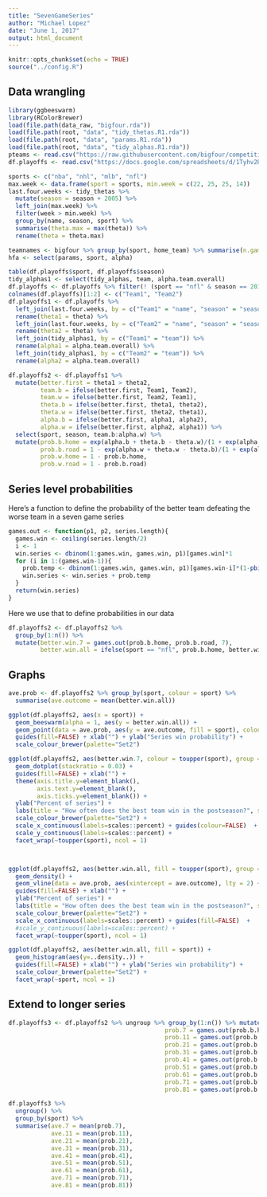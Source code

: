 ```yaml
---
title: "SevenGameSeries"
author: "Michael Lopez"
date: "June 1, 2017"
output: html_document
---
```


```r
knitr::opts_chunk$set(echo = TRUE)
source("../config.R")
```

## Data wrangling

```r
library(ggbeeswarm)
library(RColorBrewer)
load(file.path(data_raw, "bigfour.rda"))
load(file.path(root, "data", "tidy_thetas.R1.rda"))
load(file.path(root, "data", "params.R1.rda"))
load(file.path(root, "data", "tidy_alphas.R1.rda"))
pteams <- read.csv("https://raw.githubusercontent.com/bigfour/competitiveness/master/data/playoff_teams.csv")
df.playoffs <- read.csv("https://docs.google.com/spreadsheets/d/1Tyhv2RU-p5VpXK_vScPbDzTuzFCAaZKVpbYXmsH22XM/pub?output=csv")

sports <- c("nba", "nhl", "mlb", "nfl")
max.week <- data.frame(sport = sports, min.week = c(22, 25, 25, 14))
last.four.weeks <- tidy_thetas %>%
  mutate(season = season + 2005) %>% 
  left_join(max.week) %>% 
  filter(week > min.week) %>% 
  group_by(name, season, sport) %>% 
  summarise(theta.max = max(theta)) %>% 
  rename(theta = theta.max)
```

```r

teamnames <- bigfour %>% group_by(sport, home_team) %>% summarise(n.games = n())
hfa <- select(params, sport, alpha)

table(df.playoffs$sport, df.playoffs$season)
tidy_alphas1 <- select(tidy_alphas, team, alpha.team.overall)
df.playoffs <- df.playoffs %>% filter(! (sport == "nfl" & season == 2016))
colnames(df.playoffs)[1:2] <- c("Team1", "Team2")
df.playoffs1 <- df.playoffs %>% 
  left_join(last.four.weeks, by = c("Team1" = "name", "season" = "season", "sport" = "sport")) %>%
  rename(theta1 = theta) %>% 
  left_join(last.four.weeks, by = c("Team2" = "name", "season" = "season", "sport" = "sport")) %>% 
  rename(theta2 = theta) %>% 
  left_join(tidy_alphas1, by = c("Team1" = "team")) %>%
  rename(alpha1 = alpha.team.overall) %>% 
  left_join(tidy_alphas1, by = c("Team2" = "team")) %>%
  rename(alpha2 = alpha.team.overall)

df.playoffs2 <- df.playoffs1 %>% 
  mutate(better.first = theta1 > theta2, 
         team.b = ifelse(better.first, Team1, Team2), 
         team.w = ifelse(better.first, Team2, Team1), 
         theta.b = ifelse(better.first, theta1, theta2), 
         theta.w = ifelse(better.first, theta2, theta1), 
         alpha.b = ifelse(better.first, alpha1, alpha2), 
         alpha.w = ifelse(better.first, alpha2, alpha1)) %>%
  select(sport, season, team.b:alpha.w) %>%
  mutate(prob.b.home = exp(alpha.b + theta.b - theta.w)/(1 + exp(alpha.b + theta.b - theta.w)), 
         prob.b.road = 1 - exp(alpha.w + theta.w - theta.b)/(1 + exp(alpha.w + theta.w - theta.b)), 
         prob.w.home = 1 - prob.b.home, 
         prob.w.road = 1 - prob.b.road)
```


## Series level probabilities

Here's a function to define the probability of the better team defeating the worse team in a seven game series

```r
games.out <- function(p1, p2, series.length){
  games.win <- ceiling(series.length/2)
  i <- 1
  win.series <- dbinom(1:games.win, games.win, p1)[games.win]*1
  for (i in 1:(games.win-1)){
    prob.temp <- dbinom(1:games.win, games.win, p1)[games.win-i]*(1-pbinom((i-1), (games.win-1), p2)) 
    win.series <- win.series + prob.temp
  }
  return(win.series)
}
```


Here we use that to define probabilities in our data

```r
df.playoffs2 <- df.playoffs2 %>% 
  group_by(1:n()) %>% 
  mutate(better.win.7 = games.out(prob.b.home, prob.b.road, 7), 
         better.win.all = ifelse(sport == "nfl", prob.b.home, better.win.7))
```


## Graphs

```r
ave.prob <- df.playoffs2 %>% group_by(sport, colour = sport) %>% 
  summarise(ave.outcome = mean(better.win.all))

ggplot(df.playoffs2, aes(x = sport)) + 
  geom_beeswarm(alpha = 1, aes(y = better.win.all)) + 
  geom_point(data = ave.prob, aes(y = ave.outcome, fill = sport), colour = "black") + 
  guides(fill=FALSE) + xlab("") + ylab("Series win probability") + 
  scale_colour_brewer(palette="Set2") 

ggplot(df.playoffs2, aes(better.win.7, colour = toupper(sport), group = toupper(sport))) + 
  geom_dotplot(stackratio = 0.03) + 
  guides(fill=FALSE) + xlab("") + 
  theme(axis.title.y=element_blank(),
        axis.text.y=element_blank(),
        axis.ticks.y=element_blank()) + 
  ylab("Percent of series") + 
  labs(title = "How often does the best team win in the postseason?", subtitle = "7 game series between all playoff teams, 2005-2016") + 
  scale_colour_brewer(palette="Set2") + 
  scale_x_continuous(labels=scales::percent) + guides(colour=FALSE)  + 
  scale_y_continuous(labels=scales::percent) + 
  facet_wrap(~toupper(sport), ncol = 1)



ggplot(df.playoffs2, aes(better.win.all, fill = toupper(sport), group = toupper(sport))) + 
  geom_density() + 
  geom_vline(data = ave.prob, aes(xintercept = ave.outcome), lty = 2) + 
  guides(fill=FALSE) + xlab("") + 
  ylab("Percent of series") + 
  labs(title = "How often does the best team win in the postseason?", subtitle = "All playoff teams, 2005-2016 in 1 (NFL) or 7 game series") + 
  scale_colour_brewer(palette="Set2") + 
  scale_x_continuous(labels=scales::percent) + guides(fill=FALSE)  + 
  #scale_y_continuous(labels=scales::percent) + 
  facet_wrap(~toupper(sport), ncol = 1)

ggplot(df.playoffs2, aes(better.win.all, fill = sport)) + 
  geom_histogram(aes(y=..density..)) + 
  guides(fill=FALSE) + xlab("") + ylab("Series win probability") + 
  scale_colour_brewer(palette="Set2") + 
  facet_wrap(~sport, ncol = 1)


```



## Extend to longer series

```r
df.playoffs3 <- df.playoffs2 %>% ungroup %>% group_by(1:n()) %>% mutate(prob.3 = games.out(prob.b.home, prob.b.road, 3), 
                                            prob.7 = games.out(prob.b.home, prob.b.road, 7), 
                                            prob.11 = games.out(prob.b.home, prob.b.road, 11),
                                            prob.21 = games.out(prob.b.home, prob.b.road, 21), 
                                            prob.31 = games.out(prob.b.home, prob.b.road, 31),
                                            prob.41 = games.out(prob.b.home, prob.b.road, 41), 
                                            prob.51 = games.out(prob.b.home, prob.b.road, 51),
                                            prob.61 = games.out(prob.b.home, prob.b.road, 61), 
                                            prob.71 = games.out(prob.b.home, prob.b.road, 71),
                                            prob.81 = games.out(prob.b.home, prob.b.road, 81))

df.playoffs3 %>% 
  ungroup() %>% 
  group_by(sport) %>% 
  summarise(ave.7 = mean(prob.7), 
            ave.11 = mean(prob.11), 
            ave.21 = mean(prob.21), 
            ave.31 = mean(prob.31), 
            ave.41 = mean(prob.41), 
            ave.51 = mean(prob.51), 
            ave.61 = mean(prob.61), 
            ave.71 = mean(prob.71), 
            ave.81 = mean(prob.81))
```
